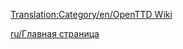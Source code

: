 [[Translation:Category/en/OpenTTD Wiki]]

{{en/Bilingual box| De
| Этот раздел содержит материалы, относящиеся к различным аспектам отправления OpenTTD Вики.
| ''This category contains material relating to various administration aspects of the OpenTTD Wiki.''}}


[[ru/Главная страница]]